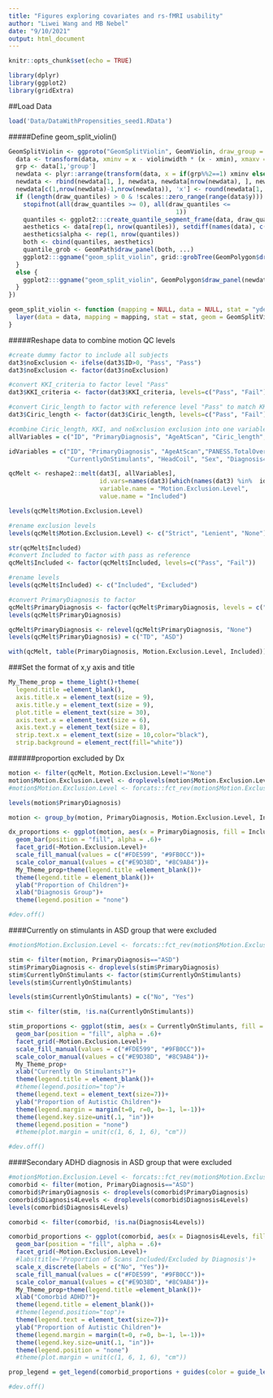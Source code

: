 ```yaml
---
title: "Figures exploring covariates and rs-fMRI usability"
author: "Liwei Wang and MB Nebel"
date: "9/10/2021"
output: html_document
---
```


```r
knitr::opts_chunk$set(echo = TRUE)
```

```r
library(dplyr)
library(ggplot2)
library(gridExtra)
```

##Load Data
```r
load('Data/DataWithPropensities_seed1.RData')

```

#####Define geom_split_violin()
```r
GeomSplitViolin <- ggproto("GeomSplitViolin", GeomViolin, draw_group = function(self, data, ..., draw_quantiles = NULL){
  data <- transform(data, xminv = x - violinwidth * (x - xmin), xmaxv = x + violinwidth * (xmax - x))
  grp <- data[1,'group']
  newdata <- plyr::arrange(transform(data, x = if(grp%%2==1) xminv else xmaxv), if(grp%%2==1) y else -y)
  newdata <- rbind(newdata[1, ], newdata, newdata[nrow(newdata), ], newdata[1, ])
  newdata[c(1,nrow(newdata)-1,nrow(newdata)), 'x'] <- round(newdata[1, 'x']) 
  if (length(draw_quantiles) > 0 & !scales::zero_range(range(data$y))) {
    stopifnot(all(draw_quantiles >= 0), all(draw_quantiles <= 
                                              1))
    quantiles <- ggplot2:::create_quantile_segment_frame(data, draw_quantiles)
    aesthetics <- data[rep(1, nrow(quantiles)), setdiff(names(data), c("x", "y")), drop = FALSE]
    aesthetics$alpha <- rep(1, nrow(quantiles))
    both <- cbind(quantiles, aesthetics)
    quantile_grob <- GeomPath$draw_panel(both, ...)
    ggplot2:::ggname("geom_split_violin", grid::grobTree(GeomPolygon$draw_panel(newdata, ...), quantile_grob))
  }
  else {
    ggplot2:::ggname("geom_split_violin", GeomPolygon$draw_panel(newdata, ...))
  }
})

geom_split_violin <- function (mapping = NULL, data = NULL, stat = "ydensity", position = "identity", ..., draw_quantiles = NULL, trim = TRUE, scale = "area", na.rm = FALSE, show.legend = NA, inherit.aes = TRUE) {
  layer(data = data, mapping = mapping, stat = stat, geom = GeomSplitViolin, position = position, show.legend = show.legend, inherit.aes = inherit.aes, params = list(trim = trim, scale = scale, draw_quantiles = draw_quantiles, na.rm = na.rm, ...))
}
```

#####Reshape data to combine motion QC levels
```r
#create dummy factor to include all subjects
dat3$noExclusion <- ifelse(dat3$ID>0, "Pass", "Pass")
dat3$noExclusion <- factor(dat3$noExclusion)

#convert KKI_criteria to factor level "Pass"
dat3$KKI_criteria <- factor(dat3$KKI_criteria, levels=c("Pass", "Fail"))

#convert Ciric_length to factor with reference level "Pass" to match KKI_criteria
dat3$Ciric_length <- factor(dat3$Ciric_length, levels=c("Pass", "Fail"))

#combine Ciric_length, KKI, and noExclusion exclusion into one variable
allVariables = c("ID", "PrimaryDiagnosis", "AgeAtScan", "Ciric_length", "KKI_criteria", "noExclusion", "PANESS.TotalOverflowNotAccountingForAge", "SRS.Score", "WISC.GAI", "DuPaulHome.InattentionRaw", "DuPaulHome.HyperactivityRaw",  "ADOS.Comparable.Total", "CurrentlyOnStimulants", "HeadCoil", "Sex", "Diagnosis4Levels", "SES.Family")

idVariables = c("ID", "PrimaryDiagnosis", "AgeAtScan","PANESS.TotalOverflowNotAccountingForAge", "SRS.Score", "WISC.GAI", "DuPaulHome.InattentionRaw", "DuPaulHome.HyperactivityRaw", "ADOS.Comparable.Total", 
                "CurrentlyOnStimulants", "HeadCoil", "Sex", "Diagnosis4Levels", "SES.Family")

qcMelt <- reshape2::melt(dat3[, allVariables],
                         id.vars=names(dat3)[which(names(dat3) %in%  idVariables)], 
                         variable.name = "Motion.Exclusion.Level",
                         value.name = "Included")

levels(qcMelt$Motion.Exclusion.Level)

#rename exclusion levels
levels(qcMelt$Motion.Exclusion.Level) <- c("Strict", "Lenient", "None")

str(qcMelt$Included)
#convert Included to factor with pass as reference
qcMelt$Included <- factor(qcMelt$Included, levels=c("Pass", "Fail"))

#rename levels
levels(qcMelt$Included) <- c("Included", "Excluded")

#convert PrimaryDiagnosis to factor
qcMelt$PrimaryDiagnosis <- factor(qcMelt$PrimaryDiagnosis, levels = c("Autism", "None"))
levels(qcMelt$PrimaryDiagnosis)

qcMelt$PrimaryDiagnosis <- relevel(qcMelt$PrimaryDiagnosis, "None")
levels(qcMelt$PrimaryDiagnosis) = c("TD", "ASD")

with(qcMelt, table(PrimaryDiagnosis, Motion.Exclusion.Level, Included))

```

###Set the format of x,y axis and title
```r
My_Theme_prop = theme_light()+theme(
  legend.title =element_blank(),
  axis.title.x = element_text(size = 9),
  axis.title.y = element_text(size = 9),
  plot.title = element_text(size = 30),
  axis.text.x = element_text(size = 6),
  axis.text.y = element_text(size = 8),
  strip.text.x = element_text(size = 10,color="black"),
  strip.background = element_rect(fill="white"))

```

######proportion excluded by Dx
```r
motion <- filter(qcMelt, Motion.Exclusion.Level!="None")
motion$Motion.Exclusion.Level <- droplevels(motion$Motion.Exclusion.Level)
#motion$Motion.Exclusion.Level <- forcats::fct_rev(motion$Motion.Exclusion.Level)

levels(motion$PrimaryDiagnosis)

motion <- group_by(motion, PrimaryDiagnosis, Motion.Exclusion.Level, Included)

dx_proportions <- ggplot(motion, aes(x = PrimaryDiagnosis, fill = Included))+
  geom_bar(position = "fill", alpha = .6)+
  facet_grid(~Motion.Exclusion.Level)+
  scale_fill_manual(values = c("#FDE599", "#9FB0CC"))+
  scale_color_manual(values = c("#E9D38D", "#8C9AB4"))+
  My_Theme_prop+theme(legend.title =element_blank())+
  theme(legend.title = element_blank())+
  ylab("Proportion of Children")+
  xlab("Diagnosis Group")+
  theme(legend.position = "none")

#dev.off()
```

####Currently on stimulants in ASD group that were excluded
```r
#motion$Motion.Exclusion.Level <- forcats::fct_rev(motion$Motion.Exclusion.Level)

stim <- filter(motion, PrimaryDiagnosis=="ASD")
stim$PrimaryDiagnosis <- droplevels(stim$PrimaryDiagnosis)
stim$CurrentlyOnStimulants <- factor(stim$CurrentlyOnStimulants)
levels(stim$CurrentlyOnStimulants)

levels(stim$CurrentlyOnStimulants) = c("No", "Yes")

stim <- filter(stim, !is.na(CurrentlyOnStimulants))

stim_proportions <- ggplot(stim, aes(x = CurrentlyOnStimulants, fill = Included))+
  geom_bar(position = "fill", alpha = .6)+
  facet_grid(~Motion.Exclusion.Level)+
  scale_fill_manual(values = c("#FDE599", "#9FB0CC"))+
  scale_color_manual(values = c("#E9D38D", "#8C9AB4"))+
  My_Theme_prop+
  xlab("Currently On Stimulants?")+
  theme(legend.title = element_blank())+
  #theme(legend.position="top")+
  theme(legend.text = element_text(size=7))+
  ylab("Proportion of Autistic Children")+
  theme(legend.margin = margin(t=0, r=0, b=-1, l=-1))+
  theme(legend.key.size=unit(.1, "in"))+
  theme(legend.position = "none")
  #theme(plot.margin = unit(c(1, 6, 1, 6), "cm"))

#dev.off()
```

####Secondary ADHD diagnosis in ASD group that were excluded
```r
#motion$Motion.Exclusion.Level <- forcats::fct_rev(motion$Motion.Exclusion.Level)
comorbid <- filter(motion, PrimaryDiagnosis=="ASD")
comorbid$PrimaryDiagnosis <- droplevels(comorbid$PrimaryDiagnosis)
comorbid$Diagnosis4Levels <- droplevels(comorbid$Diagnosis4Levels)
levels(comorbid$Diagnosis4Levels)

comorbid <- filter(comorbid, !is.na(Diagnosis4Levels))

comorbid_proportions <- ggplot(comorbid, aes(x = Diagnosis4Levels, fill = Included))+
  geom_bar(position = "fill", alpha = .6)+
  facet_grid(~Motion.Exclusion.Level)+
  #labs(title='Proportion of Scans Included/Excluded by Diagnosis')+
  scale_x_discrete(labels = c("No", "Yes"))+
  scale_fill_manual(values = c("#FDE599", "#9FB0CC"))+
  scale_color_manual(values = c("#E9D38D", "#8C9AB4"))+
  My_Theme_prop+theme(legend.title =element_blank())+
  xlab("Comorbid ADHD?")+
  theme(legend.title = element_blank())+
  #theme(legend.position="top")+
  theme(legend.text = element_text(size=7))+
  ylab("Proportion of Autistic Children")+
  theme(legend.margin = margin(t=0, r=0, b=-1, l=-1))+
  theme(legend.key.size=unit(.1, "in"))+
  theme(legend.position = "none")
  #theme(plot.margin = unit(c(1, 6, 1, 6), "cm"))

prop_legend = get_legend(comorbid_proportions + guides(color = guide_legend(ncol = 1))+theme(legend.position = "right", legend.text = element_text(size = 9),   legend.key.size=unit(.1, "in")))

#dev.off()
```